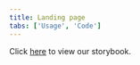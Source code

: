 ```yaml
---
title: Landing page
tabs: ['Usage', 'Code']
---
```


Click <a href="https://pages.github.ibm.com/cloud-integration-design/ide-components/?path=/story/ide-home-experience--with-core-configuration" 
target="_blank">here</a> to view our storybook.
